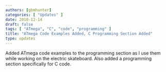 ```yaml
---
authors: [gbmhunter]
categories: [ "Updates" ]
date: 2010-12-14
draft: false
tags: [ "ATmega", "C", "code", "programming" ]
title: "ATmega Code Examples Added, C Programming Section Added"
type: updates
---
```



Added ATmega code examples to the programming section as I use them while working on the electric skateboard. Also added a programming section specifically for C code.
